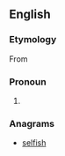 ==English==

===Etymology===
From {{etyl|enm|en}}

===Pronoun===
{{infl|en|pronoun|head=[[his]][[self]]|pl=themselves}}

# {{form of|{{context|now|chiefly|dialect}} form|[[himself]]}}

===Anagrams===
* [[selfish#English|selfish]]